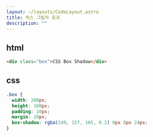 ```yaml
---
layout: ~/layouts/CodeLayout.astro
title: 박스 그림자 효과
description: ""
---
```


## html

```html
<div class="box">CSS Box Shadow</div>
```

## css

```css
.box {
  width: 200px;
  height: 100px;
  padding: 10px;
  margin: 20px;
  box-shadow: rgba(149, 157, 165, 0.2) 0px 8px 24px;
}
```
